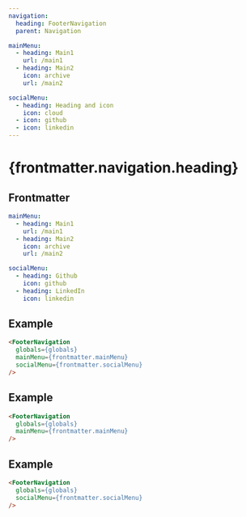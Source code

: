 ```yaml
---
navigation:
  heading: FooterNavigation
  parent: Navigation

mainMenu:
  - heading: Main1
    url: /main1
  - heading: Main2
    icon: archive
    url: /main2

socialMenu:
  - heading: Heading and icon
    icon: cloud
  - icon: github
  - icon: linkedin
---
```


# {frontmatter.navigation.heading}
## Frontmatter
```yaml
mainMenu:
  - heading: Main1
    url: /main1
  - heading: Main2
    icon: archive
    url: /main2

socialMenu:
  - heading: Github
    icon: github
  - heading: LinkedIn
    icon: linkedin
```


## Example
```html
<FooterNavigation
  globals={globals}
  mainMenu={frontmatter.mainMenu}
  socialMenu={frontmatter.socialMenu}
/>
```
<FooterNavigation
  globals={globals}
  mainMenu={frontmatter.mainMenu}
  socialMenu={frontmatter.socialMenu}
/>

## Example
```html
<FooterNavigation
  globals={globals}
  mainMenu={frontmatter.mainMenu}
/>
```
<FooterNavigation
  globals={globals}
  mainMenu={frontmatter.mainMenu}
/>

## Example
```html
<FooterNavigation
  globals={globals}
  socialMenu={frontmatter.socialMenu}
/>
```
<FooterNavigation
  globals={globals}
  socialMenu={frontmatter.socialMenu}
/>
